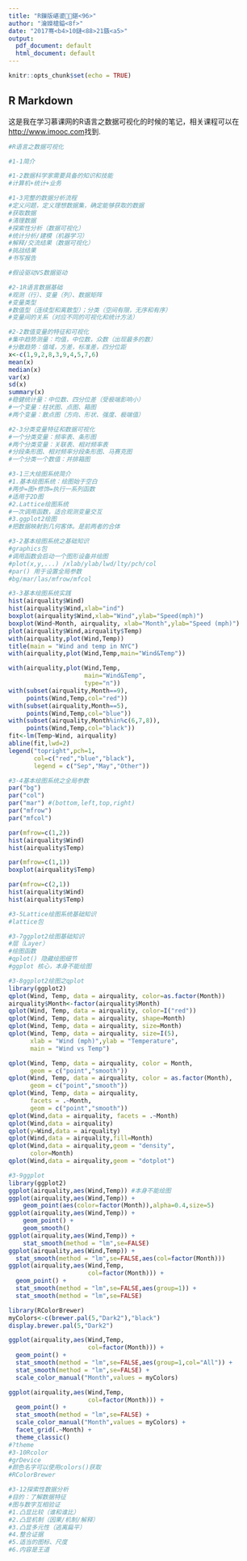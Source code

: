 ---
title: "R鏁版嵁鍙鍖<96>"
author: "瀹嬫槍鎰<8f>"
date: "2017骞<b4>10鏈<88>21鏃<a5>"
output:
  pdf_document: default
  html_document: default
---

```{r setup, include=FALSE}
knitr::opts_chunk$set(echo = TRUE)
```

## R Markdown

这是我在学习慕课网的R语言之数据可视化的时候的笔记，相关课程可以在 <http://www.imooc.com>找到.

```{r cars}
#R语言之数据可视化

#1-1简介

#1-2数据科学家需要具备的知识和技能
#计算机+统计+业务

#1-3完整的数据分析流程
#定义问题，定义理想数据集，确定能够获取的数据
#获取数据
#清理数据
#探索性分析（数据可视化）
#统计分析/建模（机器学习）
#解释/交流结果（数据可视化）
#挑战结果
#书写报告

#假设驱动VS数据驱动

#2-1R语言数据基础
#观测（行）、变量（列）、数据矩阵
#变量类型
#数值型（连续型和离散型）；分类（空间有限，无序和有序）
#变量间的关系（对应不同的可视化和统计方法）

#2-2数值变量的特征和可视化
#集中趋势测量：均值，中位数，众数（出现最多的数）
#分散趋势：值域，方差，标准差，四分位距
x<-c(1,9,2,8,3,9,4,5,7,6)
mean(x)
median(x)
var(x)
sd(x)
summary(x)
#稳健统计量：中位数、四分位差（受极端影响小）
#一个变量：柱状图、点图、箱图
#两个变量：散点图（方向、形状、强度、极端值）

#2-3分类变量特征和数据可视化
#一个分类变量：频率表、条形图
#两个分类变量：关联表、相对频率表
#分段条形图、相对频率分段条形图、马赛克图
#一个分类一个数值：并排箱图

#3-1三大绘图系统简介
#1.基本绘图系统：绘图始于空白
#两步=图+修饰=执行一系列函数
#适用于2D图
#2.Lattice绘图系统
#一次调用函数，适合观测变量交互
#3.ggplot2绘图
#把数据映射到几何客体。是前两者的合体

#3-2基本绘图系统之基础知识
#graphics包
#调用函数会启动一个图形设备并绘图
#plot(x,y,...) /xlab/ylab/lwd/lty/pch/col
#par() 用于设置全局参数
#bg/mar/las/mfrow/mfcol

#3-3基本绘图系统实践
hist(airquality$Wind)
hist(airquality$Wind,xlab="ind")
boxplot(airquality$Wind,xlab="Wind",ylab="Speed(mph)")
boxplot(Wind~Month, airquality, xlab="Month",ylab="Speed (mph)")
plot(airquality$Wind,airquality$Temp)
with(airquality,plot(Wind,Temp))
title(main = "Wind and temp in NYC")
with(airquality,plot(Wind,Temp,main="Wind&Temp"))

with(airquality,plot(Wind,Temp,
                     main="Wind&Temp",
                     type="n"))
with(subset(airquality,Month==9),
     points(Wind,Temp,col="red"))
with(subset(airquality,Month==5),
     points(Wind,Temp,col="blue"))
with(subset(airquality,Month%in%c(6,7,8)),
     points(Wind,Temp,col="black"))
fit<-lm(Temp~Wind, airquality)
abline(fit,lwd=2)
legend("topright",pch=1,
       col=c("red","blue","black"),
       legend = c("Sep","May","Other"))

#3-4基本绘图系统之全局参数
par("bg")
par("col")
par("mar") #(bottom,left,top,right)
par("mfrow")
par("mfcol")

par(mfrow=c(1,2))
hist(airquality$Wind)
hist(airquality$Temp)

par(mfrow=c(1,1))
boxplot(airquality$Temp)

par(mfrow=c(2,1))
hist(airquality$Wind)
hist(airquality$Temp)

#3-5Lattice绘图系统基础知识
#lattice包

#3-7ggplot2绘图基础知识
#层（Layer）
#绘图函数
#qplot() 隐藏绘图细节
#ggplot 核心，本身不能绘图

#3-8ggplot2绘图之qplot
library(ggplot2)
qplot(Wind, Temp, data = airquality, color=as.factor(Month))
airquality$Month<-factor(airquality$Month)
qplot(Wind, Temp, data = airquality, color=I("red"))
qplot(Wind, Temp, data = airquality, shape=Month)
qplot(Wind, Temp, data = airquality, size=Month)
qplot(Wind, Temp, data = airquality, size=I(5),
      xlab = "Wind (mph)",ylab = "Temperature",
      main = "Wind vs Temp")

qplot(Wind, Temp, data = airquality, color = Month,
      geom = c("point","smooth"))
qplot(Wind, Temp, data = airquality, color = as.factor(Month),
      geom = c("point","smooth"))
qplot(Wind, Temp, data = airquality, 
      facets = .~Month,
      geom = c("point","smooth"))
qplot(Wind,data = airquality, facets = .~Month)
qplot(Wind,data = airquality)
qplot(y=Wind,data = airquality)
qplot(Wind,data = airquality,fill=Month)
qplot(Wind,data = airquality,geom = "density",
      color=Month)
qplot(Wind,data = airquality,geom = "dotplot")

#3-9ggplot
library(ggplot2)
ggplot(airquality,aes(Wind,Temp)) #本身不能绘图
ggplot(airquality,aes(Wind,Temp)) + 
    geom_point(aes(color=factor(Month)),alpha=0.4,size=5)
ggplot(airquality,aes(Wind,Temp)) + 
    geom_point() + 
    geom_smooth()
ggplot(airquality,aes(Wind,Temp)) +
    stat_smooth(method = "lm",se=FALSE)
ggplot(airquality,aes(Wind,Temp)) +
  stat_smooth(method = "lm",se=FALSE,aes(col=factor(Month)))
ggplot(airquality,aes(Wind,Temp,
                      col=factor(Month))) +
  geom_point() + 
  stat_smooth(method = "lm",se=FALSE,aes(group=1)) + 
  stat_smooth(method = "lm",se=FALSE)

library(RColorBrewer)
myColors<-c(brewer.pal(5,"Dark2"),"black")
display.brewer.pal(5,"Dark2")

ggplot(airquality,aes(Wind,Temp,
                      col=factor(Month))) +
  geom_point() + 
  stat_smooth(method = "lm",se=FALSE,aes(group=1,col="All")) + 
  stat_smooth(method = "lm",se=FALSE) + 
  scale_color_manual("Month",values = myColors)

ggplot(airquality,aes(Wind,Temp,
                      col=factor(Month))) +
  geom_point() + 
  stat_smooth(method = "lm",se=FALSE) + 
  scale_color_manual("Month",values = myColors) +
  facet_grid(.~Month) + 
  theme_classic()
#?theme
#3-10Rcolor
#grDevice
#颜色名字可以使用colors()获取
#RColorBrewer

#3-12探索性数据分析
#目的：了解数据特征
#图与数字互相验证
#1.凸显比较（谁和谁比）
#2.凸显机制（因果/机制/解释）
#3.凸显多元性（逃离扁平）
#4.整合证据
#5.适当的图标、尺度
#6.内容是王道
```